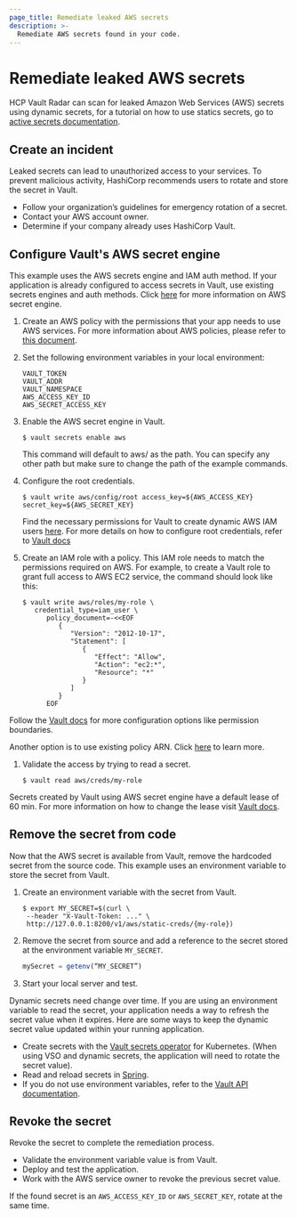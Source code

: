 ```yaml
---
page_title: Remediate leaked AWS secrets
description: >-
  Remediate AWS secrets found in your code.
---
```


# Remediate leaked AWS secrets

HCP Vault Radar can scan for leaked Amazon Web Services (AWS) secrets using dynamic
secrets, for a tutorial on how to use statics secrets, go to
[active secrets documentation](/hcp/docs/vault-radar/remediate-secrets/active).

## Create an incident

Leaked secrets can lead to unauthorized access to your services. To prevent
malicious activity, HashiCorp recommends users to rotate and store the secret in Vault.

- Follow your organization’s guidelines for emergency rotation of a secret.
- Contact your AWS account owner.
- Determine if your company already uses HashiCorp Vault.

## Configure Vault's AWS secret engine

This example uses the AWS secrets engine and IAM auth method. If your application is
already configured to access secrets in Vault, use existing secrets engines and
auth methods. Click [here](/vault/docs/secrets/aws#usage) for more information on
AWS secret engine.

1. Create an AWS policy with the permissions that your app needs to use AWS services.
   For more information about AWS policies, please refer to
   [this document](https://docs.aws.amazon.com/IAM/latest/UserGuide/access_policies.html).


1. Set the following environment variables in your local environment:

   ```plaintext
   VAULT_TOKEN
   VAULT_ADDR
   VAULT_NAMESPACE
   AWS_ACCESS_KEY_ID
   AWS_SECRET_ACCESS_KEY
   ```

1. Enable the AWS secret engine in Vault.

   ```shell-session
   $ vault secrets enable aws
   ```

   <Note>

   This command will default to aws/ as the path. You can specify any other path but
   make sure to change the path of the example commands.

   </Note>

1. Configure the root credentials.

   ```shell-session
   $ vault write aws/config/root access_key=${AWS_ACCESS_KEY} secret_key=${AWS_SECRET_KEY}
   ```

   <Note>

   Find the necessary permissions for Vault to create dynamic AWS IAM users
   [here](/vault/docs/secrets/aws#iam-permissions-policy-for-vault).
   For more details on how to configure root credentials, refer to
   [Vault docs](/vault/api-docs/secret/aws#configure-root-credentials)

   </Note>

1. Create an IAM role with a policy. This IAM role needs to match the permissions required
   on AWS. For example, to create a Vault role to grant full access to AWS EC2 service, the
   command should look like this:

   ```shell-session
   $ vault write aws/roles/my-role \
      credential_type=iam_user \
         policy_document=-<<EOF
            {
               "Version": "2012-10-17",
               "Statement": [
                  {
                     "Effect": "Allow",
                     "Action": "ec2:*",
                     "Resource": "*"
                  }
               ]
            }
         EOF
   ```

<Note>

Follow the [Vault docs](/vault/api-docs/secret/aws#create-update-role) for more
configuration options like permission boundaries.

Another option is to use existing policy ARN. Click
[here](/vault/api-docs/secret/aws#create-update-role) to learn more.

</Note>

1. Validate the access by trying to read a secret.

   ```shell-session
   $ vault read aws/creds/my-role
   ```

<Note>

Secrets created by Vault using AWS secret engine have a default lease of 60 min.
For more information on how to change the lease visit [Vault docs](/vault/api-docs/secret/aws#configure-lease).

</Note>

## Remove the secret from code

Now that the AWS secret is available from Vault, remove the hardcoded secret
from the source code. This example uses an environment variable to store the
secret from Vault.

1. Create an environment variable with the secret from Vault.

   ```shell-session
   $ export MY_SECRET=$(curl \
    --header "X-Vault-Token: ..." \
    http://127.0.0.1:8200/v1/aws/static-creds/{my-role})
   ```

1. Remove the secret from source and add a reference to the secret stored at the
   environment variable `MY_SECRET`.

   ```javascript
   mySecret = getenv(“MY_SECRET”)
   ```

1. Start your local server and test.

<Note>

Dynamic secrets need change over time. If you are using an environment variable
to read the secret, your application needs a way to refresh the secret value
when it expires. Here are some ways to keep the dynamic secret value updated
within your running application.

- Create secrets with the [Vault secrets operator](/vault/tutorials/kubernetes/vault-secrets-operator) for Kubernetes. (When using VSO and dynamic secrets, the application will need to rotate the secret value).
- Read and reload secrets in [Spring](/vault/tutorials/app-integration/spring-reload-secrets).
- If you do not use environment variables, refer to the [Vault API documentation](/vault/api-docs/secret/gcp#generate-secret-iam-service-account-creds-oauth2-access-token).

</Note>

## Revoke the secret

Revoke the secret to complete the remediation process.

- Validate the environment variable value is from Vault.
- Deploy and test the application.
- Work with the AWS service owner to revoke the previous secret value.

<Note>

If the found secret is an `AWS_ACCESS_KEY_ID` or `AWS_SECRET_KEY`, rotate at the same time.

</Note>
